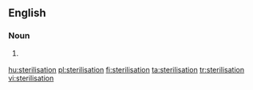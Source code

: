 {{also|Sterilisation}}
==English==

===Noun===
{{en-noun}}

# {{context|British|lang=en}} {{alternative spelling of|sterilization|lang=en}}

[[hu:sterilisation]]
[[pl:sterilisation]]
[[fi:sterilisation]]
[[ta:sterilisation]]
[[tr:sterilisation]]
[[vi:sterilisation]]